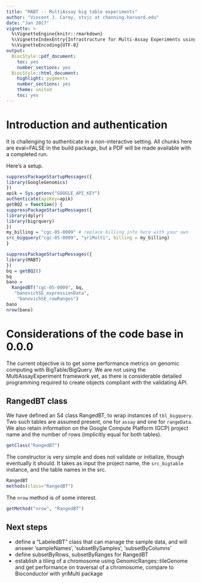 ```yaml
---
title: "MABT -- MultiAssay big table experiments"
author: "Vincent J. Carey, stvjc at channing.harvard.edu"
date: "Jan 2017"
vignette: >
  %\VignetteEngine{knitr::rmarkdown}
  %\VignetteIndexEntry{Infrastructure for Multi-Assay Experiments using Google BigTable}
  %\VignetteEncoding{UTF-8}
output:
  BiocStyle::pdf_document:
    toc: yes
    number_sections: yes
  BiocStyle::html_document:
    highlight: pygments
    number_sections: yes
    theme: united
    toc: yes
---
```


# Introduction and authentication

It is challenging to authenticate in a non-interactive
setting.  All chunks here are eval=FALSE in the build package, but a PDF will
be made available with a completed run.

Here's a setup.
```r
suppressPackageStartupMessages({
library(GoogleGenomics)
})
apik = Sys.getenv("GOOGLE_API_KEY")
authenticate(apiKey=apik)
getBQ2 = function() {
suppressPackageStartupMessages({
library(dplyr)
library(bigrquery)
})
my_billing = "cgc-05-0009" # replace billing info here with your own
src_bigquery("cgc-05-0009", "yriMulti", billing = my_billing)
}
```

```r
suppressPackageStartupMessages({
library(MABT)
})
bq = getBQ2()
bq
bano = 
  RangedBT("cgc-05-0009", bq, 
   "banovichSE_expressionData", 
    "banovichSE_rowRanges")
bano
nrow(bano)
```

# Considerations of the code base in 0.0.0

The current objective is to get some performance metrics
on genomic computing with BigTable/BigQuery.  We are not
using the MultiAssayExperiment framework yet, as there is
considerable detailed programming required to create 
objects compliant with the validating API.

## RangedBT class

We have defined an S4 class RangedBT, to wrap instances
of `tbl_bigquery`.  Two such tables are assumed present,
one for `assay` and one for `rangeData`.  We also
retain information on the Google Compute Platform (GCP) project
name and the number of rows (implicitly equal for both tables).

```r
getClass("RangedBT")
```

The constructor is very simple and does not validate or initialize,
though eventually it should.  It takes as input the project name,
the `src_bigtable` instance, and the table names in the src.
```r
RangedBT
methods(class="RangedBT")
```

The `nrow` method is of some interest.
```r
getMethod("nrow", "RangedBT")
```

## Next steps

- define a "LabeledBT" class that can manage the sample data,
and will answer 'sampleNames', 'subsetBySamples', 'subsetByColumns'
- define subsetByRows, subsetByRanges for RangedBT
- establish a tiling of a chromosome using GenomicRanges::tileGenome and
get performance on traversal of a chromosome, compare to Bioconductor
with yriMulti package
